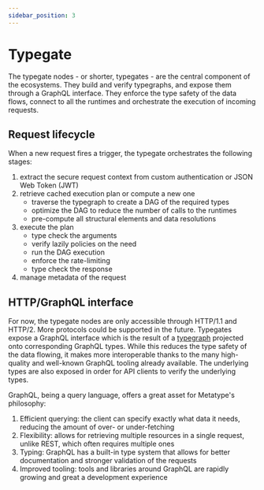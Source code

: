 ```yaml
---
sidebar_position: 3
---
```


# Typegate

The typegate nodes - or shorter, typegates - are the central component of the ecosystems. They build and verify typegraphs, and expose them through a GraphQL interface. They enforce the type safety of the data flows, connect to all the runtimes and orchestrate the execution of incoming requests.

## Request lifecycle

When a new request fires a trigger, the typegate orchestrates the following stages:

1. extract the secure request context from custom authentication or JSON Web Token (JWT)
1. retrieve cached execution plan or compute a new one
   - traverse the typegraph to create a DAG of the required types
   - optimize the DAG to reduce the number of calls to the runtimes
   - pre-compute all structural elements and data resolutions
1. execute the plan
   - type check the arguments
   - verify lazily policies on the need
   - run the DAG execution
   - enforce the rate-limiting
   - type check the response
1. manage metadata of the request

## HTTP/GraphQL interface

For now, the typegate nodes are only accessible through HTTP/1.1 and HTTP/2. More protocols could be supported in the future. Typegates expose a GraphQL interface which is the result of a [typegraph](./typegraph) projected onto corresponding GraphQL types. While this reduces the type safety of the data flowing, it makes more interoperable thanks to the many high-quality and well-known GraphQL tooling already available. The underlying types are also exposed in order for API clients to verify the underlying types.

GraphQL, being a query language, offers a great asset for Metatype's philosophy:

1. Efficient querying: the client can specify exactly what data it needs, reducing the amount of over- or under-fetching
2. Flexibility: allows for retrieving multiple resources in a single request, unlike REST, which often requires multiple ones
3. Typing: GraphQL has a built-in type system that allows for better documentation and stronger validation of the requests
4. Improved tooling: tools and libraries around GraphQL are rapidly growing and great a development experience
